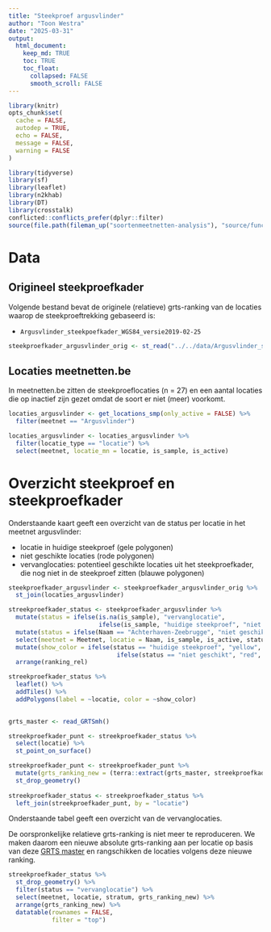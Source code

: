 ```yaml
---
title: "Steekproef argusvlinder"
author: "Toon Westra"
date: "2025-03-31"
output:
  html_document:
    keep_md: TRUE
    toc: TRUE
    toc_float:
      collapsed: FALSE
      smooth_scroll: FALSE
---
```


```r
library(knitr)
opts_chunk$set(
  cache = FALSE,
  autodep = TRUE,
  echo = FALSE,
  message = FALSE,
  warning = FALSE
)
```

```r

library(tidyverse)
library(sf)
library(leaflet)
library(n2khab)
library(DT)
library(crosstalk)
conflicted::conflicts_prefer(dplyr::filter)
source(file.path(fileman_up("soortenmeetnetten-analysis"), "source/functions_smp.R"))
```


# Data


## Origineel steekproefkader

Volgende bestand bevat de originele (relatieve) grts-ranking van de locaties waarop de steekproeftrekking gebaseerd is:

+ `Argusvlinder_steekpoefkader_WGS84_versie2019-02-25`

```r
steekproefkader_argusvlinder_orig <- st_read("../../data/Argusvlinder_steekpoefkader_WGS84_versie2019-02-25/Argusvlinder_steekpoefkader_WGS84_versie2019-02-25.shp", quiet = TRUE) 

```

## Locaties meetnetten.be

In meetnetten.be zitten de steekproeflocaties (n = 27) en een aantal locaties die op inactief zijn gezet omdat de soort er niet (meer) voorkomt.

```r
locaties_argusvlinder <- get_locations_smp(only_active = FALSE) %>%
  filter(meetnet == "Argusvlinder") 

locaties_argusvlinder <- locaties_argusvlinder %>%
  filter(locatie_type == "locatie") %>%
  select(meetnet, locatie_mn = locatie, is_sample, is_active)
```

# Overzicht steekproef en steekproefkader

Onderstaande kaart geeft een overzicht van de status per locatie in het meetnet argusvlinder:

+ locatie in huidige steekproef (gele polygonen)
+ niet geschikte locaties (rode polygonen)
+ vervanglocaties: potentieel geschikte locaties uit het steekproefkader, die nog niet in de steekproef zitten (blauwe polygonen) 

```r
steekproefkader_argusvlinder <- steekproefkader_argusvlinder_orig %>%
  st_join(locaties_argusvlinder)

streekproefkader_status <- steekproefkader_argusvlinder %>%
  mutate(status = ifelse(is.na(is_sample), "vervanglocatie",
                         ifelse(is_sample, "huidige steekproef", "niet geschikt"))) %>%
  mutate(status = ifelse(Naam == "Achterhaven-Zeebrugge", "niet geschikt", status)) %>%
  select(meetnet = Meetnet, locatie = Naam, is_sample, is_active, status, stratum = Stratum, ranking_rel = GRTSRnk) %>%
  mutate(show_color = ifelse(status == "huidige steekproef", "yellow",
                              ifelse(status == "niet geschikt", "red", "blue"))) %>%
  arrange(ranking_rel)
```

```r

streekproefkader_status %>%
  leaflet() %>%
  addTiles() %>%
  addPolygons(label = ~locatie, color = ~show_color)
  
```

```r
grts_master <- read_GRTSmh()

streekproefkader_punt <- streekproefkader_status %>%
  select(locatie) %>%
  st_point_on_surface() 

streekproefkader_punt <- streekproefkader_punt %>%
  mutate(grts_ranking_new = (terra::extract(grts_master, streekproefkader_punt))$GRTSmaster_habitats) %>%
  st_drop_geometry()
  
streekproefkader_status <- streekproefkader_status %>%
  left_join(streekproefkader_punt, by = "locatie")
```

Onderstaande tabel geeft een overzicht van de vervanglocaties.

De oorspronkelijke relatieve grts-ranking is niet meer te reproduceren.
We maken daarom een nieuwe absolute grts-ranking aan per locatie op basis van deze [GRTS master](https://zenodo.org/records/2682323) en rangschikken de locaties volgens deze nieuwe ranking.

```r
streekproefkader_status %>%
  st_drop_geometry() %>%
  filter(status == "vervanglocatie") %>%
  select(meetnet, locatie, stratum, grts_ranking_new) %>%
  arrange(grts_ranking_new) %>%
  datatable(rownames = FALSE,
            filter = "top")
```

